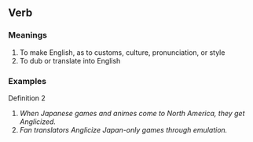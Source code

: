 == Verb ==

=== Meanings ===

#To make English, as to customs, culture, pronunciation, or style
#To dub or translate into English

=== Examples ===
Definition 2
#''When Japanese games and animes come to North America, they get Anglicized.''
#''Fan translators Anglicize Japan-only games through emulation.''